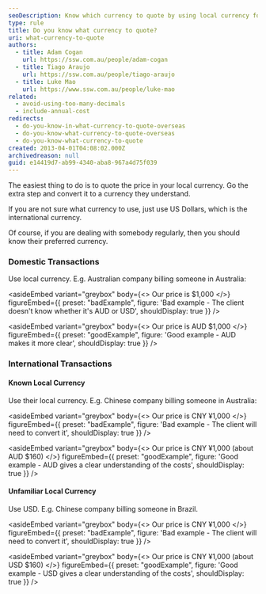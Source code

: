 ```yaml
---
seoDescription: Know which currency to quote by using local currency for domestic transactions and USD as a fallback for international deals.
type: rule
title: Do you know what currency to quote?
uri: what-currency-to-quote
authors:
  - title: Adam Cogan
    url: https://ssw.com.au/people/adam-cogan
  - title: Tiago Araujo
    url: https://ssw.com.au/people/tiago-araujo
  - title: Luke Mao
    url: https://www.ssw.com.au/people/luke-mao
related:
  - avoid-using-too-many-decimals
  - include-annual-cost
redirects:
  - do-you-know-in-what-currency-to-quote-overseas
  - do-you-know-what-currency-to-quote-overseas
  - do-you-know-what-currency-to-quote
created: 2013-04-01T04:08:02.000Z
archivedreason: null
guid: e14419d7-ab99-4340-aba8-967a4d75f039
---
```


The easiest thing to do is to quote the price in your local currency. Go the extra step and convert it to a currency they understand.

If you are not sure what currency to use, just use US Dollars, which is the international currency.

Of course, if you are dealing with somebody regularly, then you should know their preferred currency.

### Domestic Transactions

Use local currency. E.g. Australian company billing someone in Australia:

<asideEmbed
  variant="greybox"
  body={<>
    Our price is $1,000
  </>}
  figureEmbed={{
    preset: "badExample",
    figure: 'Bad example - The client doesn\'t know whether it\'s AUD or USD',
    shouldDisplay: true
  }}
/>

<asideEmbed
  variant="greybox"
  body={<>
    Our price is AUD $1,000
  </>}
  figureEmbed={{
    preset: "goodExample",
    figure: 'Good example - AUD makes it more clear',
    shouldDisplay: true
  }}
/>

### International Transactions

#### Known Local Currency

Use their local currency. E.g. Chinese company billing someone in Australia:

<asideEmbed
  variant="greybox"
  body={<>
    Our price is CNY ¥1,000
  </>}
  figureEmbed={{
    preset: "badExample",
    figure: 'Bad example - The client will need to convert it',
    shouldDisplay: true
  }}
/>

<asideEmbed
  variant="greybox"
  body={<>
    Our price is CNY ¥1,000 (about AUD $160)
  </>}
  figureEmbed={{
    preset: "goodExample",
    figure: 'Good example - AUD gives a clear understanding of the costs',
    shouldDisplay: true
  }}
/>

#### Unfamiliar Local Currency

Use USD. E.g. Chinese company billing someone in Brazil.

<asideEmbed
  variant="greybox"
  body={<>
    Our price is CNY ¥1,000
  </>}
  figureEmbed={{
    preset: "badExample",
    figure: 'Bad example - The client will need to convert it',
    shouldDisplay: true
  }}
/>

<asideEmbed
  variant="greybox"
  body={<>
    Our price is CNY ¥1,000 (about USD $160)
  </>}
  figureEmbed={{
    preset: "goodExample",
    figure: 'Good example - USD gives a clear understanding of the costs',
    shouldDisplay: true
  }}
/>